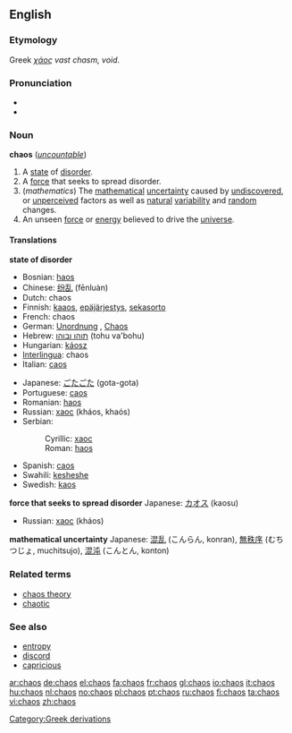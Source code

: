 ==English==
===Etymology===
Greek ''[[χάος]]'' ''vast chasm, void''.

===Pronunciation===
*{{IPA|/keɪɒs/}}
*{{audio|en-us-chaos.ogg|Audio (US)}}

=== Noun ===
'''chaos''' (''[[uncountable]]'')
#A [[state]] of [[disorder]].
#A [[force]] that seeks to spread disorder.
#(''mathematics'') The [[mathematical]] [[uncertainty]] caused by [[undiscovered]], or [[unperceived]] factors as well as [[natural]] [[variability]] and [[random]] changes.
#An unseen [[force]] or [[energy]] believed to drive the [[universe]]. 
====Translations====
'''state of disorder'''
{{top}}
*Bosnian: [[haos#Bosnian|haos]] {{m}}
*Chinese: [[纷乱]] (fēnluàn)
*Dutch: chaos {{m}}
*Finnish: [[kaaos]], [[epäjärjestys]], [[sekasorto]]
*French: chaos {{m}}
*German: [[Unordnung]] {{f}}, [[Chaos]] {{n}}
*Hebrew: [[תוהו ובוהו]] (tohu va'bohu)
*Hungarian: [[káosz]]
*[[Interlingua]]: chaos
*Italian: [[caos#Italian|caos]] {{m}}
{{mid}}
*Japanese: [[ごたごた]] (gota-gota)
*Portuguese: [[caos#Portuguese|caos]] {{m}}
*Romanian: [[haos]] {{n}}
*Russian: [[хаос]] (kháos, khaós) {{m}}
*Serbian:
*:Cyrillic: [[хаос#Serbian|хаос]] {{m}}
*:Roman: [[haos#Serbian|haos]] {{m}}
*Spanish: [[caos#Spanish|caos]]
*Swahili: [[kesheshe]]
*Swedish: [[kaos]] {{n}}
{{bottom}}

'''force that seeks to spread disorder'''
{{top}}
Japanese: [[カオス]] (kaosu)
{{mid}}
*Russian: [[хаос]] (kháos) {{m}}
{{bottom}}

'''mathematical uncertainty'''
{{top}}
{{mid}}
Japanese: [[混乱]] (こんらん, konran), [[無秩序]] (むちつじょ, muchitsujo), [[混沌]] (こんとん, konton)
{{bottom}}

===Related terms===
*[[chaos theory]]
*[[chaotic]]

===See also===
*[[entropy]]
*[[discord]]
*[[capricious]]

[[Category:Greek derivations]]

[[ar:chaos]]
[[de:chaos]]
[[el:chaos]]
[[fa:chaos]]
[[fr:chaos]]
[[gl:chaos]]
[[io:chaos]]
[[it:chaos]]
[[hu:chaos]]
[[nl:chaos]]
[[no:chaos]]
[[pl:chaos]]
[[pt:chaos]]
[[ru:chaos]]
[[fi:chaos]]
[[ta:chaos]]
[[vi:chaos]]
[[zh:chaos]]